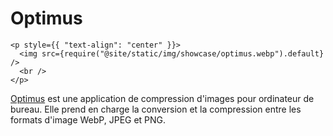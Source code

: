 # Optimus

```mdx-code-block
<p style={{ "text-align": "center" }}>
  <img src={require("@site/static/img/showcase/optimus.webp").default} />
  <br />
</p>
```

[Optimus](https://github.com/splode/optimus) est une application de compression d'images pour ordinateur de bureau. Elle prend en charge la conversion et la compression entre les formats d'image WebP, JPEG et PNG.